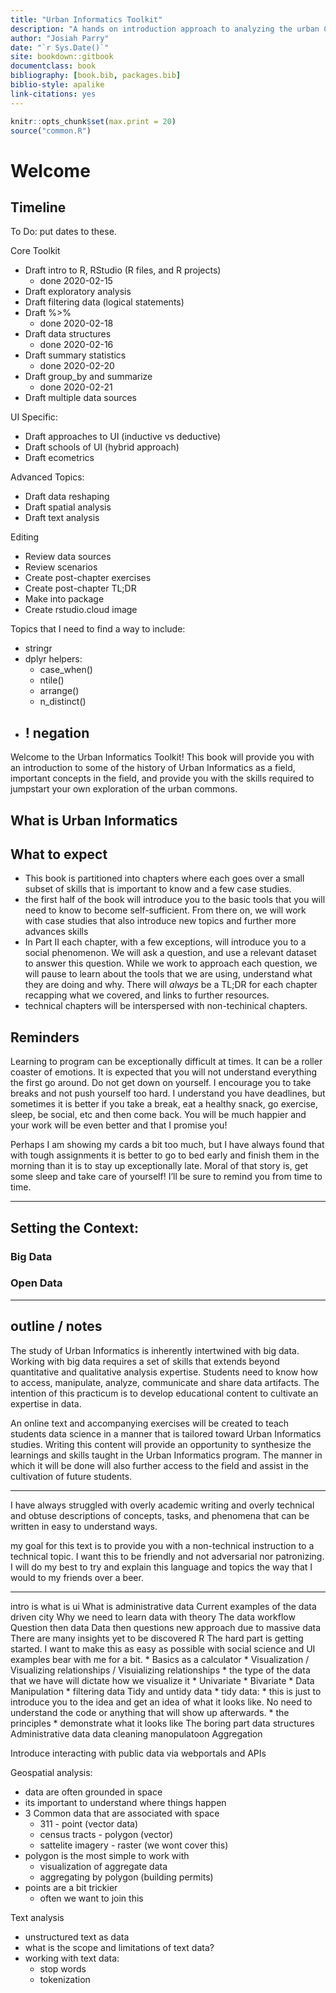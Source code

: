 ```yaml
--- 
title: "Urban Informatics Toolkit"
description: "A hands on introduction approach to analyzing the urban Commons."
author: "Josiah Parry"
date: "`r Sys.Date()`"
site: bookdown::gitbook
documentclass: book
bibliography: [book.bib, packages.bib]
biblio-style: apalike
link-citations: yes
---
```



```r
knitr::opts_chunk$set(max.print = 20)
source("common.R")
```


# Welcome


## Timeline

To Do: put dates to these.

Core Toolkit

- Draft intro to R, RStudio (R files, and R projects) 
  - done 2020-02-15
- Draft exploratory analysis
- Draft filtering data (logical statements)
- Draft %>% 
  - done 2020-02-18
- Draft data structures
  - done 2020-02-16
- Draft summary statistics
  - done 2020-02-20
- Draft group_by and summarize
  - done 2020-02-21
- Draft multiple data sources

UI Specific:

- Draft approaches to UI (inductive vs deductive) 
- Draft schools of UI (hybrid approach)
- Draft ecometrics

Advanced Topics:

- Draft data reshaping
- Draft spatial analysis
- Draft text analysis

Editing

- Review data sources
- Review scenarios
- Create post-chapter exercises
- Create post-chapter TL;DR
- Make into package
- Create rstudio.cloud image


Topics that I need to find a way to include:

- stringr
- dplyr helpers: 
  - case_when()
  - ntile()
  - arrange()
  - n_distinct()
- ! negation
----------------



Welcome to the Urban Informatics Toolkit! 
This book will provide you with an introduction to some of the history of Urban Informatics as a field, important concepts in the field, and provide you with the skills required to jumpstart your own exploration of the urban commons.

## What is Urban Informatics

## What to expect

- This book is partitioned into chapters where each goes over a small subset of skills that is important to know and a few case studies. 
- the first half of the book will introduce you to the basic tools that you will need to know to become self-sufficient. From there on, we will work with case studies that also introduce new topics and further more advances skills
- In Part II each chapter, with a few exceptions, will introduce you to a social phenomenon. We will ask a question, and use a relevant dataset to answer this question. While we work to approach each question, we will pause to learn about the tools that we are using, understand what they are doing and why. There will _always_ be a TL;DR for each chapter recapping what we covered, and links to further resources. 
- technical chapters will be interspersed with non-techinical chapters.

## Reminders

Learning to program can be exceptionally difficult at times. It can be a roller coaster of emotions. It is expected that you will not understand everything the first go around. Do not get down on yourself. I encourage you to take breaks and not push yourself too hard. I understand you have deadlines, but sometimes it is better if you take a break, eat a healthy snack, go exercise, sleep, be social, etc and then come back. You will be much happier and your work will be even better and that I promise you! 

Perhaps I am showing my cards a bit too much, but I have always found that with tough assignments it is better to go to bed early and finish them in the morning than it is to stay up exceptionally late. Moral of that story is, get some sleep and take care of yourself! I'll be sure to remind you from time to time.

---------

## Setting the Context: 

### Big Data

### Open Data 



-----

## outline / notes


The study of Urban Informatics is inherently intertwined with big data. Working with big data requires a set of skills that extends beyond quantitative and qualitative analysis expertise. Students need to know how to access, manipulate, analyze, communicate and share data artifacts. The intention of this practicum is to develop educational content to cultivate an expertise in data.

An online text and accompanying exercises will be created to teach students data science in a manner that is tailored toward Urban Informatics studies. Writing this content will provide an opportunity to synthesize the learnings and skills taught in the Urban Informatics program. The manner in which it will be done will also further access to the field and assist in the cultivation of future students.

------

I have always struggled with overly academic writing and overly technical and obtuse descriptions of concepts, tasks, and phenomena that can be written in easy to understand ways. 

my goal for this text is to provide you with a non-technical instruction to a technical topic. I want this to be friendly and not adversarial nor patronizing. I will do my best to try and explain this language and topics the way that I would to my friends over a beer.

------


intro is what is ui
What is administrative data 
Current examples of the data driven city 
Why we need to learn data with theory
The data workflow
Question then data 
Data then questions new approach due to massive data 
There are many insights yet to be discovered 
R 
The hard part is getting started. I want to make this as easy as possible with social science and UI examples bear with me for a bit. 
* Basics as a calculator
* Visualization / Visualizing relationships / Visuializing relationships
  * the type of the data that we have will dictate how we visualize it
  * Univariate
  * Bivariate
* Data Manipulation
  * filtering data
Tidy and untidy data
* tidy data: 
  * this is just to introduce you to the idea and get an idea of what it looks like. No need to understand the code or anything that will show up afterwards.
  * the principles
  * demonstrate what it looks like
The boring part data structures 
Administrative data data cleaning manopulatoon 
Aggregation 

Introduce interacting with public data via webportals and APIs


Geospatial analysis: 

* data are often grounded in space
* its important to understand where things happen
* 3 Common data that are associated with space
  * 311 - point (vector data)
  * census tracts - polygon (vector)
  * sattelite imagery - raster (we wont cover this)
* polygon is the most simple to work with
  * visualization of aggregate data
  * aggregating by polygon (building permits)
* points are a bit trickier
  * often we want to join this 
  
  
Text analysis

* unstructured text as data
* what is the scope and limitations of text data?
* working with text data:
  * stop words
  * tokenization


